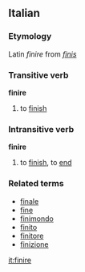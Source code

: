 ==Italian==
===Etymology===
Latin ''finire'' from ''[[finis]]''
===Transitive verb===
'''finire'''

#to [[finish]]

===Intransitive verb===
'''finire'''
#to [[finish]], to [[end]]

===Related terms===
*[[finale]]
*[[fine]]
*[[finimondo]]
*[[finito]]
*[[finitore]]
*[[finizione]]

{{It-conj-ire-b|fin|essere}}

[[it:finire]]